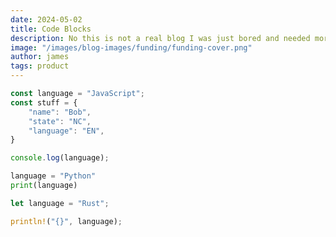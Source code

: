 ```yaml
---
date: 2024-05-02
title: Code Blocks
description: No this is not a real blog I was just bored and needed more content.
image: "/images/blog-images/funding/funding-cover.png"
author: james
tags: product
---
```


<BlogCodeBlock>

```javascript title=index.js numberLines hl=1
const language = "JavaScript";
const stuff = {
    "name": "Bob",
    "state": "NC",
    "language": "EN",
}

console.log(language);
```

```python title=index.py numberLines hl=1
language = "Python"
print(language)
```

```rust title=index.rs numberLines hl=1
let language = "Rust";

println!("{}", language);
```

</BlogCodeBlock>